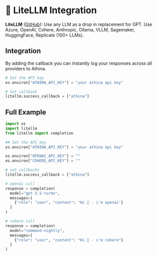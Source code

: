 # 🚅 LiteLLM Integration

**LiteLLM** ([GitHub](https://github.com/BerriAI/litellm)): Use any LLM as a drop in replacement for GPT. Use Azure, OpenAI, Cohere, Anthropic, Ollama, VLLM, Sagemaker, HuggingFace, Replicate (100+ LLMs).

## Integration

By adding the callback you can instantly log your responses across all providers to Athina.

```python
# Set the API key
os.environ["ATHINA_API_KEY"] = "your athina api key"

# Set callback
litellm.success_callback = ["athina"]
```

## Full Example

```python
import os
import litellm
from litellm import completion

## Set the API key
os.environ["ATHINA_API_KEY"] = "your athina api key"

os.environ["OPENAI_API_KEY"] = ""
os.environ["COHERE_API_KEY"] = ""

# set callbacks
litellm.success_callback = ["athina"]

# openai call
response = completion(
  model="gpt-3.5-turbo",
  messages=[
    {"role": "user", "content": "Hi 👋 - i'm openai"}
  ]
)

# cohere call
response = completion(
  model="command-nightly",
  messages=[
    {"role": "user", "content": "Hi 👋 - i'm cohere"}
  ]
)
```